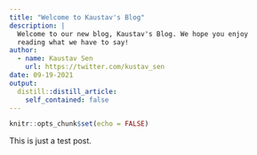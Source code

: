```yaml
---
title: "Welcome to Kaustav's Blog"
description: |
  Welcome to our new blog, Kaustav's Blog. We hope you enjoy 
  reading what we have to say!
author:
  - name: Kaustav Sen 
    url: https://twitter.com/kustav_sen
date: 09-19-2021
output:
  distill::distill_article:
    self_contained: false
---
```


```r
knitr::opts_chunk$set(echo = FALSE)
```

This is just a test post.
